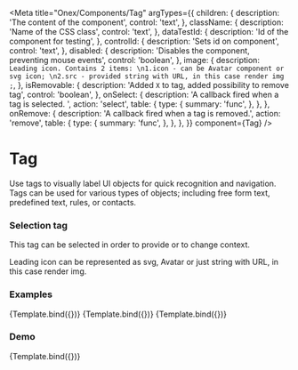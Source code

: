 

<Meta
    title="Onex/Components/Tag"
    argTypes={{
      children: {
        description: 'The content of the component',
        control: 'text',
      },
      className: {
        description: 'Name of the CSS class',
        control: 'text',
      },
      dataTestId: {
        description: 'Id of the component for testing',
      },
      controlId: {
        description: 'Sets id on component',
        control: 'text',
      },
      disabled: {
        description: 'Disables the component, preventing mouse events',
        control: 'boolean',
      },
      image: {
        description: `Leading icon. Contains 2 items:
                      \n1.icon - can be Avatar component or svg icon;
                      \n2.src - provided string with URL, in this case render img ;`,
      },
      isRemovable: {
        description: 'Added ```X``` to tag, added possibility to remove tag',
        control: 'boolean',
      },
      onSelect: {
        description: 'A callback fired when a tag is selected. ',
        action: 'select',
        table: {
          type: {
            summary: 'func',
          },
        },
      },
      onRemove: {
        description: 'A callback fired when a tag is removed.',
        action: 'remove',
        table: {
          type: {
            summary: 'func',
          },
        },
      },
    }}
    component={Tag}
/>


# Tag
Use tags to visually label UI objects for quick recognition and navigation.
Tags can be used for various types of objects; including free form text, predefined text, rules, or contacts.

### Selection tag
This tag can be selected in order to provide or to change context.

<Canvas>
  <Story name="Selection" story={stories.Selection} />
  <Story name="SelectionRemovable" story={stories.SelectionRemovable} />
  <Story name="SelectionRemovableDisabled" story={stories.SelectionRemovableDisabled} />
</Canvas>

Leading icon can be represented as svg, Avatar or just string with URL, in this case render img.

<Canvas>
  <Story name="SelectionLeadingIcon" story={stories.SelectionLeadingIcon} />
  <Story name="SelectionLeadingIconRemovable" story={stories.SelectionLeadingIconRemovable} />
  <Story name="SelectionLeadingIconRemovableDisabled" story={stories.SelectionLeadingIconRemovableDisabled} />
</Canvas>

### Examples
  <Canvas>
    <Story
      name="SelectionExample1"
      args={{
        children: 'Canada',
        dataTestId: 'selection-tag-example-1',
      }}>
      {Template.bind({})}
    </Story>
    <Story
      name="SelectionExample2"
      args={{
        children: 'Ukraine',
        dataTestId: 'selection-tag-example-2',
      }}>
      {Template.bind({})}
    </Story>
    <Story
      name="SelectionExample3"
      args={{
        children: 'United States',
        dataTestId: 'selection-tag-example-3',
      }}>
      {Template.bind({})}
    </Story>
  </Canvas>


### Demo
<Canvas>
    <Story
        name="Demo"
        args={{
            children: 'Tag label',
            className: 'selection-tag-demo-class',
            dataTestId: 'selection-tag-demo-id',
            disabled: false,
            isRemovable: true,
            variant: 'selection',
        }}>
        {Template.bind({})}
    </Story>
</Canvas>

<ArgsTable story="Demo" />
